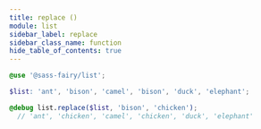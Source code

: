 ```yaml
---
title: replace ()
module: list
sidebar_label: replace
sidebar_class_name: function
hide_table_of_contents: true
---
```


<FieldDetails />

```scss
@use '@sass-fairy/list';

$list: 'ant', 'bison', 'camel', 'bison', 'duck', 'elephant';

@debug list.replace($list, 'bison', 'chicken');
  // 'ant', 'chicken', 'camel', 'chicken', 'duck', 'elephant'
```
